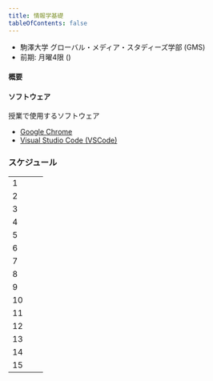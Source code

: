 ```yaml
---
title: 情報学基礎
tableOfContents: false
---
```


- 駒澤大学 グローバル・メディア・スタディーズ学部 (GMS) 
- 前期: 月曜4限 ()

#### 概要



#### ソフトウェア

授業で使用するソフトウェア

- [Google Chrome](https://www.google.com/intl/ja_jp/chrome/)
- [Visual Studio Code (VSCode)](https://code.visualstudio.com/)

### スケジュール

|  |  |  | 
| :---- | :---- | :---- |
| 1 | []() |  |
| 2 | []()  |  |
| 3 | []()  |  |
| 4 | []()  |  |
| 5 | []()  |  |
| 6 | []()  |  |
| 7 | []()  |  |
| 8 | []()  |  |
| 9 | []()  |  |
| 10 | []()  |  |
| 11 | []()  |  |
| 12 | []()  |  |
| 13 | []()  |  |
| 14 | []()  |  |
| 15 | []()  |  |